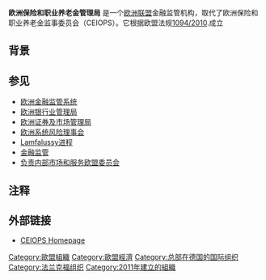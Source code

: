{{Unreferenced|time=2020-06-22T23:21:58+00:00}}
{{Infobox government agency
|agency_name   = 欧洲保险和职业养老金管理局
|logo          =
|logo_width    =
|logo_caption  =
|seal          =
|seal_width    =
|seal_caption  =
|formed        = {{Start date|2011|01|01}}
|preceding1    = Committee of Insurance and Occupational Pensions Regulators (CEBS)
|jurisdiction  = [[欧洲联盟|欧洲联盟]]
|keydocument1  = [https://web.archive.org/web/20110720161221/https://eiopa.europa.eu/fileadmin/tx_dam/files/Legal_Framework/EIOPA-Regulation.pdf Regulation (EU) No 1094/2010]
|headquarters  = [[美因河畔法兰克福|美因河畔法兰克福]]
|latd=  |latm=  |lats=  |latNS=
|longd= |longm= |longs= |longEW=
|region_code   = EU
|employees     =
|budget        =
|chief1_name     = [[Gabriel_Bernardino|Gabriel Bernardino]]
|chief1_position = Chair
|parent_department =
|parent_agency =
|child1_agency =
|website       = {{URL|www.eiopa.europa.eu}}
|footnotes     =
|map       =
|map_width =
|map_caption =
}}
'''欧洲保险和职业养老金管理局''' 是一个[[欧洲联盟|欧洲联盟]]金融监管机构，取代了欧洲保险和职业养老金监事委员会（CEIOPS）。它根据欧盟法规[https://web.archive.org/web/20110720161221/https://eiopa.europa.eu/fileadmin/tx_dam/files/Legal_Framework/EIOPA-Regulation.pdf 1094/2010].成立 

==背景== 

==参见== 
* [[欧洲金融监管系统|欧洲金融监管系统]] 
* [[欧洲银行业管理局|欧洲银行业管理局]] 
* [[欧洲证券及市场管理局|欧洲证券及市场管理局]] 
* [[欧洲系统风险理事会|欧洲系统风险理事会]] 
* [[Lamfalussy进程|Lamfalussy进程]] 
* [[金融监管|金融监管]] 
* [[负责内部市场和服务欧盟委员会|负责内部市场和服务欧盟委员会]] 

==注释== 
{{reflist|2}} 

==外部链接== 
* [http://www.ceiops.eu CEIOPS Homepage] {{Wayback|url=http://www.ceiops.eu/ |date=20100715215458 }}

[[Category:歐盟組織|Category:歐盟組織]]
[[Category:歐盟經濟|Category:歐盟經濟]]
[[Category:总部在德国的国际组织|Category:总部在德国的国际组织]]
[[Category:法兰克福组织|Category:法兰克福组织]]
[[Category:2011年建立的組織|Category:2011年建立的組織]]